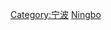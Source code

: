{{Catnav|頁面分類|建築物|各國建築|中国建筑|中国各省建筑|浙江建筑}}
{{Catnav|頁面分類|各種主題的頁面分類|依中国各省来作的分类|中国各省城市|浙江城市|宁波}}
[[Category:宁波|Category:宁波]]
[[Category:浙江省建筑物|Ningbo]]